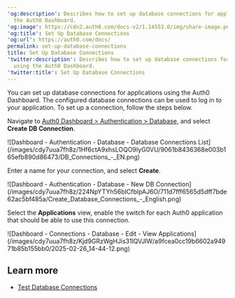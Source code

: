 ---
'og:description': Describes how to set up database connections for applications using
  the Auth0 Dashboard.
'og:image': https://cdn2.auth0.com/docs-v2/1.14553.0/img/share-image.png
'og:title': Set Up Database Connections
'og:url': https://auth0.com/docs/
permalink: set-up-database-connections
title: Set Up Database Connections
'twitter:description': Describes how to set up database connections for applications
  using the Auth0 Dashboard.
'twitter:title': Set Up Database Connections
---
You can set up database connections for applications using the <Tooltip tip="Auth0 Dashboard: Auth0's main product to configure your services." cta="View Glossary" href="/docs/glossary?term=Auth0+Dashboard">Auth0 Dashboard</Tooltip>. The configured database connections can be used to log in to your application. To set up a connection, follow the steps below.



<AccordionGroup>
<Accordion icon="circle-1" title="1 Start at Auth0 Dashboard">

Navigate to [Auth0 Dashboard > Authentication > Database](http://manage.auth0.com/#/connections/database), and select **Create DB Connection**.

<Frame>![Dashboard - Authentication - Database - Database Connections List](/images/cdy7uua7fh8z/1Hf6ctA9xhsLOQO9IyG0VU/9061b8436368e003b165efb890d86473/DB_Connections_-_EN.png)</Frame>

</Accordion>

<Accordion icon="circle-2" title="Name the connection">

Enter a name for your connection, and select **Create**.

<Frame>![Dashboard - Authentication - Database - New DB Connection](/images/cdy7uua7fh8z/224NpYTYh56bICfblpAJ6O/711d7fff6565d5dff7bde62ac5bf485a/Create_Database_Connections_-_English.png)</Frame>

</Accordion>

<Accordion icon="circle-3" title="Enable the connection">

Select the **Applications** view, enable the switch for each Auth0 application that should be able to use this connection.

<Frame>![Dashboard - Connections - Database - Edit -  View Applications](/images/cdy7uua7fh8z/Kjd9GRzWgHJis31lQVJlW/a9fcea0cc19b6602a94971b85b155bb0/2025-02-26_14-44-12.png)</Frame>

</Accordion>
</AccordionGroup>



## Learn more

* [Test Database Connections](/docs/get-started/applications/test-database-connections)